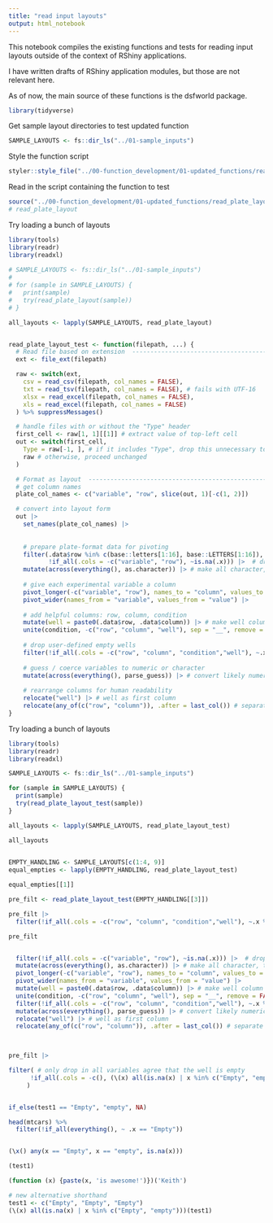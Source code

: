```yaml
---
title: "read input layouts"
output: html_notebook
---
```


This notebook compiles the existing functions and tests for reading input layouts outside of the context of RShiny applications.

I have written drafts of RShiny application modules, but those are not relevant here. 

As of now, the main source of these functions is the dsfworld package. 

```r
library(tidyverse)
```
Get sample layout directories to test updated function
```r
SAMPLE_LAYOUTS <- fs::dir_ls("../01-sample_inputs")
```

Style the function script
```r
styler::style_file("../00-function_development/01-updated_functions/read_plate_layout.R")
```
Read in the script containing the function to test
```r
source("../00-function_development/01-updated_functions/read_plate_layout.R")
# read_plate_layout
```

Try loading a bunch of layouts
```r
library(tools)
library(readr)
library(readxl)
 
# SAMPLE_LAYOUTS <- fs::dir_ls("../01-sample_inputs")
# 
# for (sample in SAMPLE_LAYOUTS) {
#   print(sample)
#   try(read_plate_layout(sample))
# }

all_layouts <- lapply(SAMPLE_LAYOUTS, read_plate_layout)
```

```r

```

```r
read_plate_layout_test <- function(filepath, ...) {
  # Read file based on extension  --------------------------------------------------------------
  ext <- file_ext(filepath)

  raw <- switch(ext,
    csv = read_csv(filepath, col_names = FALSE),
    txt = read_tsv(filepath, col_names = FALSE), # fails with UTF-16
    xlsx = read_excel(filepath, col_names = FALSE),
    xls = read_excel(filepath, col_names = FALSE)
  ) %>% suppressMessages()

  # handle files with or without the "Type" header
  first_cell <- raw[1, 1][[1]] # extract value of top-left cell
  out <- switch(first_cell,
    Type = raw[-1, ], # if it includes "Type", drop this unnecessary top row
    raw # otherwise, proceed unchanged
  )

  # Format as layout  --------------------------------------------------------------
  # get column names
  plate_col_names <- c("variable", "row", slice(out, 1)[-c(1, 2)])

  # convert into layout form
  out |>
    set_names(plate_col_names) |>
    
    
    # prepare plate-format data for pivoting
    filter(.data$row %in% c(base::letters[1:16], base::LETTERS[1:16]),
           !if_all(.cols = -c("variable", "row"), ~is.na(.x))) |>  # drop empty columns before pivot
    mutate(across(everything(), as.character)) |> # make all character, to prevent issues in pivot
    
    # give each experimental variable a column
    pivot_longer(-c("variable", "row"), names_to = "column", values_to = "value") |>
    pivot_wider(names_from = "variable", values_from = "value") |>
    
    # add helpful columns: row, column, condition
    mutate(well = paste0(.data$row, .data$column)) |> # make well column
    unite(condition, -c("row", "column", "well"), sep = "__", remove = FALSE) |> 
    
    # drop user-defined empty wells
    filter(!if_all(.cols = -c("row", "column", "condition","well"), ~.x %in% c("Empty", "empty") | is.na(.x))) |> 
    
    # guess / coerce variables to numeric or character
    mutate(across(everything(), parse_guess)) |> # convert likely numeric variables to numeric
    
    # rearrange columns for human readability
    relocate("well") |> # well as first column
    relocate(any_of(c("row", "column")), .after = last_col()) # separate row and column info as last columns
}


```

Try loading a bunch of layouts
```r
library(tools)
library(readr)
library(readxl)

SAMPLE_LAYOUTS <- fs::dir_ls("../01-sample_inputs")

for (sample in SAMPLE_LAYOUTS) {
  print(sample)
  try(read_plate_layout_test(sample))
}

all_layouts <- lapply(SAMPLE_LAYOUTS, read_plate_layout_test)

all_layouts 
  
```

```r
EMPTY_HANDLING <- SAMPLE_LAYOUTS[c(1:4, 9)]
equal_empties <- lapply(EMPTY_HANDLING, read_plate_layout_test)

equal_empties[[1]]

pre_filt <- read_plate_layout_test(EMPTY_HANDLING[[3]])

pre_filt |>
  filter(!if_all(.cols = -c("row", "column", "condition","well"), ~.x %in% c("Empty", "empty") | is.na(.x)))

pre_filt


  filter(!if_all(.cols = -c("variable", "row"), ~is.na(.x))) |>  # drop empty columns before pivot
  mutate(across(everything(), as.character)) |> # make all character, to prevent issues in pivot
  pivot_longer(-c("variable", "row"), names_to = "column", values_to = "value") |>
  pivot_wider(names_from = "variable", values_from = "value") |>
  mutate(well = paste0(.data$row, .data$column)) |> # make well column
  unite(condition, -c("row", "column", "well"), sep = "__", remove = FALSE) |> 
  filter(!if_all(.cols = -c("row", "column", "condition","well"), ~.x %in% c("Empty", "empty") | is.na(.x))) |> 
  mutate(across(everything(), parse_guess)) |> # convert likely numeric variables to numeric
  relocate("well") |> # well as first column
  relocate(any_of(c("row", "column")), .after = last_col()) # separate row and column info as last columns

  
```

```r
pre_filt |>

filter( # only drop in all variables agree that the well is empty
      !if_all(.cols = -c(), (\(x) all(is.na(x) | x %in% c("Empty", "empty")))) # drop if all are "Empty"
     ) 


if_else(test1 == "Empty", "empty", NA)
```


```r
head(mtcars) %>%
  filter(!if_all(everything(), ~ .x == "Empty"))


(\x() any(x == "Empty", x == "empty", is.na(x)))

(test1)

(function (x) {paste(x, 'is awesome!')})('Keith')

# new alternative shorthand
test1 <- c("Empty", "Empty", "Empty")
(\(x) all(is.na(x) | x %in% c("Empty", "empty")))(test1)
```


